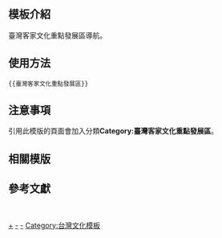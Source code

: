 <includeonly><!-- 在這裡加入模板的保護標識 --></includeonly><noinclude>{{Documentation subpage}}</noinclude>
<!-- 在本行下編輯模板說明 -->

== 模板介紹 ==

臺灣客家文化重點發展區導航。

==使用方法==

<pre>{{臺灣客家文化重點發展區}}</pre>

== 注意事項 ==

引用此模版的頁面會加入分類'''Category:臺灣客家文化重點發展區'''。

== 相關模版 ==

== 參考文獻 ==

<includeonly>
<!-- 本行下加入模板的分類 -->
[[Category:台灣行政區劃模板|+]]‎
[[Category:臺灣客家文化重點發展區|-]]
[[Category:客家地區|-]]
[[Category:台灣文化模板]]
</includeonly>